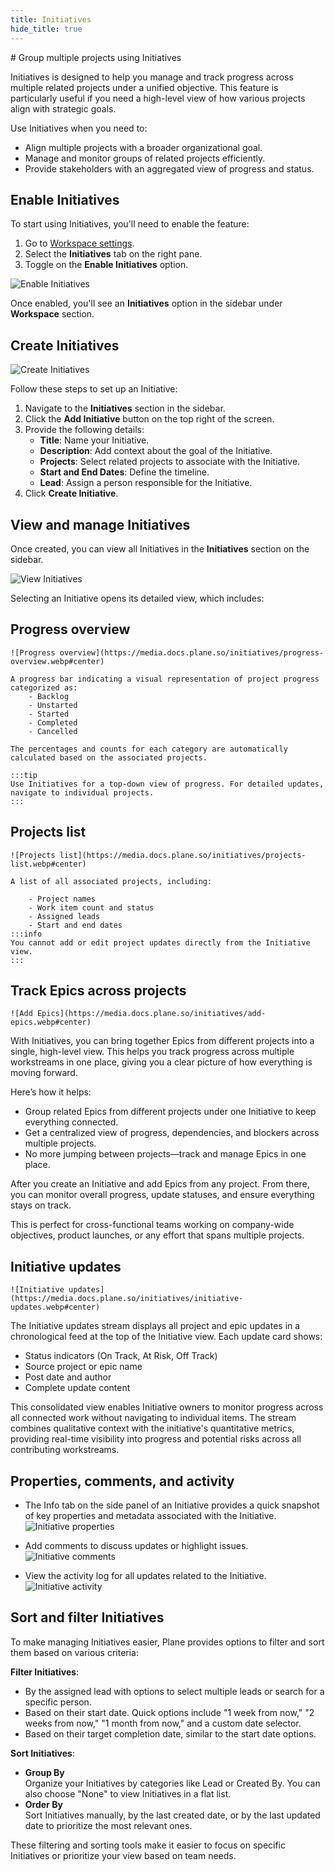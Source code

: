 ```yaml
---
title: Initiatives
hide_title: true
---
```



<div className="tag-wrapper">
# Group multiple projects using Initiatives
<Tags 
  tags={[ 
    { name: "Pro", link:"https://plane.so/pricing", additionalClass: "pro" }
  ]} 
 />
</div>

Initiatives is designed to help you manage and track progress across multiple related projects under a unified objective. This feature is particularly useful if you need a high-level view of how various projects align with strategic goals.

Use Initiatives when you need to: 
- Align multiple projects with a broader organizational goal.
- Manage and monitor groups of related projects efficiently.
- Provide stakeholders with an aggregated view of progress and status.

## Enable Initiatives

To start using Initiatives, you'll need to enable the feature:

1. Go to [Workspace settings](/core-concepts/workspaces/overview#workspace-settings).
2. Select the **Initiatives** tab on the right pane.
3. Toggle on the **Enable Initiatives** option.

![Enable Initiatives](https://media.docs.plane.so/initiatives/enable-initiatives.webp#center)

Once enabled, you'll see an **Initiatives** option in the sidebar under **Workspace** section.

## Create Initiatives

![Create Initiatives](https://media.docs.plane.so/initiatives/create-initiatives.webp#center)

Follow these steps to set up an Initiative:

1. Navigate to the **Initiatives** section in the sidebar.
2. Click the **Add Initiative** button on the top right of the screen.
3. Provide the following details:
    - **Title**: Name your Initiative.
    - **Description**: Add context about the goal of the Initiative.
    - **Projects**: Select related projects to associate with the Initiative.
    - **Start and End Dates**: Define the timeline.
    - **Lead**: Assign a person responsible for the Initiative.
4. Click **Create Initiative**.

## View and manage Initiatives

Once created, you can view all Initiatives in the **Initiatives** section on the sidebar. 

![View Initiatives](https://media.docs.plane.so/initiatives/view-initiatives.webp#center)


Selecting an Initiative opens its detailed view, which includes:

## Progress overview

    ![Progress overview](https://media.docs.plane.so/initiatives/progress-overview.webp#center)

    A progress bar indicating a visual representation of project progress categorized as:
        - Backlog
        - Unstarted
        - Started
        - Completed
        - Cancelled

    The percentages and counts for each category are automatically calculated based on the associated projects.

    :::tip
    Use Initiatives for a top-down view of progress. For detailed updates, navigate to individual projects.
    :::

## Projects list

    ![Projects list](https://media.docs.plane.so/initiatives/projects-list.webp#center)

    A list of all associated projects, including:

        - Project names
        - Work item count and status
        - Assigned leads
        - Start and end dates
    :::info
    You cannot add or edit project updates directly from the Initiative view.
    :::

## Track Epics across projects

    ![Add Epics](https://media.docs.plane.so/initiatives/add-epics.webp#center)

With Initiatives, you can bring together Epics from different projects into a single, high-level view. This helps you track progress across multiple workstreams in one place, giving you a clear picture of how everything is moving forward.

Here’s how it helps:

- Group related Epics from different projects under one Initiative to keep everything connected.
- Get a centralized view of progress, dependencies, and blockers across multiple projects.
- No more jumping between projects—track and manage Epics in one place.

After you create an Initiative and add Epics from any project. From there, you can monitor overall progress, update statuses, and ensure everything stays on track.

This is perfect for cross-functional teams working on company-wide objectives, product launches, or any effort that spans multiple projects.

## Initiative updates

    ![Initiative updates](https://media.docs.plane.so/initiatives/initiative-updates.webp#center)

The Initiative updates stream displays all project and epic updates in a chronological feed at the top of the Initiative view. Each update card shows:

- Status indicators (On Track, At Risk, Off Track)
- Source project or epic name
- Post date and author
- Complete update content

This consolidated view enables Initiative owners to monitor progress across all connected work without navigating to individual items. The stream combines qualitative context with the initiative's quantitative metrics, providing real-time visibility into progress and potential risks across all contributing workstreams.

## Properties, comments, and activity

- The Info tab on the side panel of an Initiative provides a quick snapshot of key properties and metadata associated with the Initiative. 
    ![Initiative properties](https://media.docs.plane.so/initiatives/properties.webp#center)

- Add comments to discuss updates or highlight issues.
    ![Initiative comments](https://media.docs.plane.so/initiatives/comments.webp#center)

- View the activity log for all updates related to the Initiative.
    ![Initiative activity](https://media.docs.plane.so/initiatives/activity.webp#center)


## Sort and filter Initiatives

To make managing Initiatives easier, Plane provides options to filter and sort them based on various criteria:

**Filter Initiatives**:

- By the assigned lead with options to select multiple leads or search for a specific person.
- Based on their start date. Quick options include "1 week from now," "2 weeks from now," "1 month from now," and a custom date selector.
- Based on their target completion date, similar to the start date options.

**Sort Initiatives**: 

- **Group By**  
  Organize your Initiatives by categories like Lead or Created By. You can also choose "None" to view Initiatives in a flat list.
- **Order By**  
  Sort Initiatives manually, by the last created date, or by the last updated date to prioritize the most relevant ones.

These filtering and sorting tools make it easier to focus on specific Initiatives or prioritize your view based on team needs.
